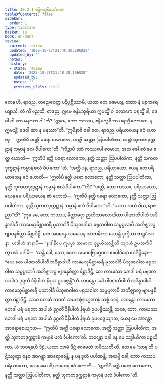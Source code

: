 ```yaml
---
title: 10.2.1 စန္ဒိမသူရိယော်ပမာ
tableOfContents: false
sidebar:
  order: 1
type: tipitaka
basket: su
book: dn-maha
review:
  current: review
  updated: '2025-10-27T21:48:30.196028'
  updated_by: ''
  notes: ''
  history:
  - state: review
    date: '2025-10-27T21:48:30.196028'
    updated_by: ''
    notes: ''
    previous_state: draft
---
```



<ReviewStatus review={frontmatter.review} showDetails={true} />

<HypothesisAnnotation frontmatter={frontmatter} />

<DynamicBreadcrumb />

<Division number="411" book="dn-maha" e="ch" v="7" p="255">

<Paragraph number="1096" book="dn-maha">
တေန ဟိ, ရာဇည, တညေဝေတ္ထ ပဋိပုစ္ဆိဿာမိ, ယထာ တေ ခမေယျ, တထာ နံ ဗျာကရေယျာသိ. တံ ကိံ မညသိ, ရာဇည, ဣမေ စန္ဒိမသူရိယာ ဣမသ္မိံ ဝါ လောကေ ပရသ္မိံ ဝါ, ဒေဝါ ဝါ တေ မနုဿာ ဝါ”တိ? “ဣမေ, ဘော ကဿပ, စန္ဒိမသူရိယာ ပရသ္မိံ လောကေ, န ဣမသ္မိံ; ဒေဝါ တေ န မနုဿာ”တိ. “ဣမိနာပိ ခေါ တေ, ရာဇည, ပရိယာယေန ဧဝံ ဟောတု—  ဣတိပိ အတ္ထိ ပရော လောကော, အတ္ထိ သတ္တာ ဩပပါတိကာ, အတ္ထိ သုကတဒုက္ကဋာနံ ကမ္မာနံ ဖလံ ဝိပါကော”တိ.
</Paragraph>

</Division>
<Division number="412" book="dn-maha" e="ch" v="7" p="255">

<Paragraph number="1097" book="dn-maha">
“ကိဉ္စာပိ ဘဝံ ကဿပေါ ဧဝမာဟ, အထ ခေါ ဧဝံ မေ ဧတ္ထ ဟောတိ—  ‘ဣတိပိ နတ္ထိ ပရော လောကော, နတ္ထိ သတ္တာ ဩပပါတိကာ, နတ္ထိ သုကတဒုက္ကဋာနံ ကမ္မာနံ ဖလံ ဝိပါကော’”တိ. “အတ္ထိ ပန, ရာဇည, ပရိယာယော, ယေန တေ ပရိယာယေန ဧဝံ ဟောတိ—  ‘ဣတိပိ နတ္ထိ ပရော လောကော, နတ္ထိ သတ္တာ ဩပပါတိကာ, နတ္ထိ သုကတဒုက္ကဋာနံ ကမ္မာနံ ဖလံ ဝိပါကော’”တိ? “အတ္ထိ, ဘော ကဿပ, ပရိယာယော, ယေန မေ ပရိယာယေန ဧဝံ ဟောတိ—  ‘ဣတိပိ နတ္ထိ ပရော လောကော, နတ္ထိ သတ္တာ ဩပပါတိကာ, နတ္ထိ သုကတဒုက္ကဋာနံ ကမ္မာနံ ဖလံ ဝိပါကော’”တိ. “ယထာ ကထံ ဝိယ, ရာဇညာ”တိ? “ဣဓ မေ, ဘော ကဿပ, မိတ္တာမစ္စာ ဉာတိသာလောဟိတာ ပါဏာတိပါတီ အဒိန္နာဒါယီ ကာမေသုမိစ္ဆာစာရီ မုသာဝါဒီ ပိသုဏဝါစာ ဖရုသဝါစာ သမ္ဖပ္ပလာပီ အဘိဇ္ဈာလူ ဗျာပန္နစိတ္တာ မိစ္ဆာဒိဋ္ဌီ. တေ အပရေန သမယေန အာဗာဓိကာ ဟောန္တိ ဒုက္ခိတာ ဗာဠှဂိလာနာ. ယဒါဟံ ဇာနာမိ—  ‘န ဒါနိမေ ဣမမှာ အာဗာဓာ ဝုဋ္ဌဟိဿန္တီ’တိ တျာဟံ ဥပသင်္ကမိတွာ ဧဝံ ဝဒါမိ—  ‘သန္တိ ခေါ, ဘော, ဧကေ သမဏဗြာဟ္မဏာ ဧဝံဝါဒိနော ဧဝံဒိဋ္ဌိနော—  “ယေ တေ ပါဏာတိပါတီ အဒိန္နာဒါယီ ကာမေသုမိစ္ဆာစာရီ မုသာဝါဒီ ပိသုဏဝါစာ ဖရုသဝါစာ သမ္ဖပ္ပလာပီ အဘိဇ္ဈာလူ ဗျာပန္နစိတ္တာ မိစ္ဆာဒိဋ္ဌီ, တေ ကာယဿ ဘေဒါ ပရံ မရဏာ အပါယံ ဒုဂ္ဂတိံ ဝိနိပါတံ နိရယံ ဥပပဇ္ဇန္တီ”တိ. ဘဝန္တော ခေါ ပါဏာတိပါတီ အဒိန္နာဒါယီ ကာမေသုမိစ္ဆာစာရီ မုသာဝါဒီ ပိသုဏဝါစာ ဖရုသဝါစာ သမ္ဖပ္ပလာပီ အဘိဇ္ဈာလူ ဗျာပန္နစိတ္တာ မိစ္ဆာဒိဋ္ဌီ. သစေ တေသံ ဘဝတံ သမဏဗြာဟ္မဏာနံ သစ္စံ ဝစနံ, ဘဝန္တော ကာယဿ ဘေဒါ ပရံ မရဏာ အပါယံ ဒုဂ္ဂတိံ ဝိနိပါတံ နိရယံ ဥပပဇ္ဇိဿန္တိ. သစေ, ဘော, ကာယဿ ဘေဒါ ပရံ မရဏာ အပါယံ ဒုဂ္ဂတိံ ဝိနိပါတံ နိရယံ ဥပပဇ္ဇေယျာထ, ယေန မေ အာဂန္တွာ အာရောစေယျာထ—  “ဣတိပိ အတ္ထိ ပရော လောကော, အတ္ထိ သတ္တာ ဩပပါတိကာ, အတ္ထိ သုကတဒုက္ကဋာနံ ကမ္မာနံ ဖလံ ဝိပါကော”တိ. ဘဝန္တော ခေါ ပန မေ သဒ္ဓါယိကာ ပစ္စယိကာ, ယံ ဘဝန္တေဟိ ဒိဋ္ဌံ, ယထာ သာမံ ဒိဋ္ဌံ ဧဝမေတံ ဘဝိဿတီ’တိ. တေ မေ ‘သာဓူ’တိ ပဋိဿုတွာ နေဝ အာဂန္တွာ အာရောစေန္တိ, န ပန ဒူတံ ပဟိဏန္တိ. အယမ္ပိ ခေါ, ဘော ကဿပ, ပရိယာယော, ယေန မေ ပရိယာယေန ဧဝံ ဟောတိ—  ‘ဣတိပိ နတ္ထိ ပရော လောကော, နတ္ထိ သတ္တာ ဩပပါတိကာ, နတ္ထိ သုကတဒုက္ကဋာနံ ကမ္မာနံ ဖလံ ဝိပါကော’”တိ.
</Paragraph>
</Division>